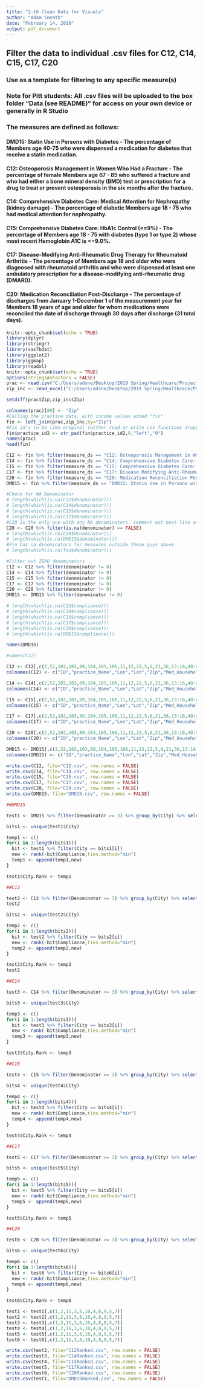 ---
title: "2-16 Clean Data for Visuals"
author: "Adam Sneath"
date: "February 14, 2019"
output: pdf_document
---

## Filter the data to individual .csv files for C12, C14, C15, C17, C20
### Use as a template for filtering to any specific measure(s)
### Note for Pitt students: All .csv files will be uploaded to the box folder "Data (see README)" for access on your own device or generally in R Studio 

### The measures are defined as follows: 

#### DMD15: Statin Use in Persons with Diabetes - The percentage of Members age 40-75 who were dispensed a medication for diabetes that receive a statin medication. 

#### C12: Osteoporosis Management in Women Who Had a Fracture - The percentage of female Members age 67 - 85 who suffered a fracture and who had either a bone mineral density (BMD) test or prescription for a drug to treat or prevent osteoporosis in the six months after the fracture. 

#### C14: Comprehensive Diabetes Care: Medical Attention for Nephropathy (kidney damage) - The percentage of diabetic Members age 18 - 75 who had medical attention for nephropathy.

#### C15: Comprehensive Diabetes Care: HbA1c Control (<=9%) - The percentage of Members age 18 - 75 with diabetes (type 1 or type 2) whose most recent Hemoglobin A1C is <=9.0%. 

#### C17: Disease-Modifying Anti-Rheumatic Drug Therapy for Rheumatoid Arthritis - The percentage of Members age 18 and older who were diagnosed with rheumatoid arthritis and who were dispensed at least one ambulatory prescription for a disease-modifying anti-rheumatic drug (DMARD). 

#### C20: Medication Reconciliation Post-Discharge - The percentage of discharges from January 1-December 1 of the measurement year for Members 18 years of age and older for whom medications were reconciled the date of discharge through 30 days after discharge (31 total days). 

```{r setup, include=FALSE}
knitr::opts_chunk$set(echo = TRUE)
library(dplyr)
library(stringr)
library(sas7bdat)
library(ggplot2)
library(ggmap)
library(readxl)
knitr::opts_chunk$set(echo = TRUE)
options(stringsAsFactors = FALSE)
prac <- read.csv("C:/Users/adsne/Desktop/2019 Spring/Healthcare/Project/18-Feb-19_practice_geocoded.csv")
zip_inc <- read_excel("C:/Users/adsne/Desktop/2019 Spring/Healthcare/Project/2006-2010_US_income_by_zip_UMICH.xlsx")
```

```{r Find Missing Zips}
setdiff(prac$Zip,zip_inc$Zip)
```

```{r Join Household Income Data to practice Data by Zipcode}
colnames(prac)[89] <- "Zip"
#Calling the practice data, with income values added "fin"
fin <- left_join(prac,zip_inc,by="Zip")
#Fix id's to be like original (either read or write csv functions dropped the leading 0s somewhere)
fin$practice_id2 <- str_pad(fin$practice_id2,9,"left","0")
names(prac)
head(fin)
```

```{r Filter Data to Underperforming Measures and Ditch ZERO or NA Denominators}

C12 <- fin %>% filter(measure_ds == "C12: Osteoporosis Management in Women who had a Fracture")
C14 <- fin %>% filter(measure_ds == "C14: Comprehensive Diabetes Care: Medical Attention for Nephropathy")
C15 <- fin %>% filter(measure_ds == "C15: Comprehensive Diabetes Care: HbA1c Control (<=9%)")
C17 <- fin %>% filter(measure_ds == "C17: Disease Modifying Anti-Rheumatic Drug Therapy for Rheumatoid Arthritis")
C20 <- fin %>% filter(measure_ds == "C20: Medication Reconciliation Post-Discharge")
DMD15 <- fin %>% filter(measure_ds == "DMD15: Statin Use in Persons with Diabetes")

#Check for NA Denominator
# length(which(is.na(C12$denominator)))
# length(which(is.na(C14$denominator)))
# length(which(is.na(C15$denominator)))
# length(which(is.na(C17$denominator)))
#C20 is the only one with any NA denominators, comment out next line and rerun to see
C20 <- C20 %>% filter(is.na(denominator) == FALSE)
# length(which(is.na(C20$denominator)))
# length(which(is.na(DMD15$denominator)))
#Fin has na denominators for measures outside these guys above
# length(which(is.na(fin$denominator)))

#Filter out ZERO denominators
C12 <- C12 %>% filter(denominator != 0)
C14 <- C14 %>% filter(denominator != 0) 
C15 <- C15 %>% filter(denominator != 0) 
C17 <- C17 %>% filter(denominator != 0)
C20 <- C20 %>% filter(denominator != 0)
DMD15 <- DMD15 %>% filter(denominator != 0)

# length(which(is.na(C12$compliance)))
# length(which(is.na(C14$compliance)))
# length(which(is.na(C15$compliance)))
# length(which(is.na(C17$compliance)))
# length(which(is.na(C20$compliance)))
# length(which(is.na(DMD15$compliance)))

names(DMD15)

```

```{r Trim All To Relevant Columns and Rename}

#names(C12)

C12 <- C12[,c(2,52,102,103,89,104,105,106,11,12,22,5,6,21,36,13:16,40:43,47,48,85:88,64,65,67,74,75,78,101,3)]
colnames(C12) <- c("ID","practice_Name","Lon","Lat","Zip","Med_Household","Mean_Household","Pop_of_Zip","Measure","Weight","Compliance","Denominator","Numerator","Star_Rating","Aggregate_Stars","Cut2","Cut3","Cut4","Cut5","Needed2","Needed3","Needed4","Needed5","Needed_Next","Gap_Worth","Address","Address_2","City","State","Program","Entity","Health_System","FreedomBlue","SecurityBlue","WV_FreedomBlue","Stars_Par","practice_Mbr_Count")

C14 <- C14[,c(2,52,102,103,89,104,105,106,11,12,22,5,6,21,36,13:16,40:43,47,48,85:88,64,65,67,74,75,78,101,3)]
colnames(C14) <- c("ID","practice_Name","Lon","Lat","Zip","Med_Household","Mean_Household","Pop_of_Zip","Measure","Weight","Compliance","Denominator","Numerator","Star_Rating","Aggregate_Stars","Cut2","Cut3","Cut4","Cut5","Needed2","Needed3","Needed4","Needed5","Needed_Next","Gap_Worth","Address","Address_2","City","State","Program","Entity","Health_System","FreedomBlue","SecurityBlue","WV_FreedomBlue","Stars_Par","practice_Mbr_Count")

C15 <- C15[,c(2,52,102,103,89,104,105,106,11,12,22,5,6,21,36,13:16,40:43,47,48,85:88,64,65,67,74,75,78,101,3)]
colnames(C15) <- c("ID","practice_Name","Lon","Lat","Zip","Med_Household","Mean_Household","Pop_of_Zip","Measure","Weight","Compliance","Denominator","Numerator","Star_Rating","Aggregate_Stars","Cut2","Cut3","Cut4","Cut5","Needed2","Needed3","Needed4","Needed5","Needed_Next","Gap_Worth","Address","Address_2","City","State","Program","Entity","Health_System","FreedomBlue","SecurityBlue","WV_FreedomBlue","Stars_Par","practice_Mbr_Count")

C17 <- C17[,c(2,52,102,103,89,104,105,106,11,12,22,5,6,21,36,13:16,40:43,47,48,85:88,64,65,67,74,75,78,101,3)]
colnames(C17) <- c("ID","practice_Name","Lon","Lat","Zip","Med_Household","Mean_Household","Pop_of_Zip","Measure","Weight","Compliance","Denominator","Numerator","Star_Rating","Aggregate_Stars","Cut2","Cut3","Cut4","Cut5","Needed2","Needed3","Needed4","Needed5","Needed_Next","Gap_Worth","Address","Address_2","City","State","Program","Entity","Health_System","FreedomBlue","SecurityBlue","WV_FreedomBlue","Stars_Par","practice_Mbr_Count")

C20 <- C20[,c(2,52,102,103,89,104,105,106,11,12,22,5,6,21,36,13:16,40:43,47,48,85:88,64,65,67,74,75,78,101,3)]
colnames(C20) <- c("ID","practice_Name","Lon","Lat","Zip","Med_Household","Mean_Household","Pop_of_Zip","Measure","Weight","Compliance","Denominator","Numerator","Star_Rating","Aggregate_Stars","Cut2","Cut3","Cut4","Cut5","Needed2","Needed3","Needed4","Needed5","Needed_Next","Gap_Worth","Address","Address_2","City","State","Program","Entity","Health_System","FreedomBlue","SecurityBlue","WV_FreedomBlue","Stars_Par","practice_Mbr_Count")

DMD15 <- DMD15[,c(2,52,102,103,89,104,105,106,11,12,22,5,6,21,36,13:16,40:43,47,48,85:88,64,65,67,74,75,78,101,3)]
colnames(DMD15) <- c("ID","practice_Name","Lon","Lat","Zip","Med_Household","Mean_Household","Pop_of_Zip","Measure","Weight","Compliance","Denominator","Numerator","Star_Rating","Aggregate_Stars","Cut2","Cut3","Cut4","Cut5","Needed2","Needed3","Needed4","Needed5","Needed_Next","Gap_Worth","Address","Address_2","City","State","Program","Entity","Health_System","FreedomBlue","SecurityBlue","WV_FreedomBlue","Stars_Par","practice_Mbr_Count")
```

```{r}
write.csv(C12, file="C12.csv", row.names = FALSE)
write.csv(C14, file="C14.csv", row.names = FALSE)
write.csv(C15, file="C15.csv", row.names = FALSE)
write.csv(C17, file="C17.csv", row.names = FALSE)
write.csv(C20, file="C20.csv", row.names = FALSE)
write.csv(DMD15, file="DMD15.csv", row.names = FALSE)
```

```{r Rank Measure-Specific Compliance By City -- yeah}
##DMD15

test1 <- DMD15 %>% filter(Denominator >= 3) %>% group_by(City) %>% select(Practice_Name = practice_Name,Compliance,Denominator,Med_Household,Star_Rating,Address,Needed4,Needed5,Numerator) %>% arrange(City)

bits1 <- unique(test1$City)

temp1 <- c()
for(i in 1:length(bits1)){
  bit <- test1 %>% filter(City == bits1[i])
  new <- rank(-bit$Compliance,ties.method="min")
  temp1 <- append(temp1,new)
}

test1$City.Rank <- temp1 

##C12

test2 <- C12 %>% filter(Denominator >= 3) %>% group_by(City) %>% select(Practice_Name = practice_Name,Compliance,Denominator,Med_Household,Star_Rating,Address,Needed4,Needed5,Numerator) %>% arrange(City)
test2

bits2 <- unique(test2$City)

temp2 <- c()
for(i in 1:length(bits2)){
  bit <- test2 %>% filter(City == bits2[i])
  new <- rank(-bit$Compliance,ties.method="min")
  temp2 <- append(temp2,new)
}

test2$City.Rank <- temp2
test2

##C14

test3 <- C14 %>% filter(Denominator >= 3) %>% group_by(City) %>% select(Practice_Name = practice_Name,Compliance,Denominator,Med_Household,Star_Rating,Address,Needed4,Needed5,Numerator) %>% arrange(City)

bits3 <- unique(test3$City)

temp3 <- c()
for(i in 1:length(bits3)){
  bit <- test3 %>% filter(City == bits3[i])
  new <- rank(-bit$Compliance,ties.method="min")
  temp3 <- append(temp3,new)
}

test3$City.Rank <- temp3

##C15

test4 <- C15 %>% filter(Denominator >= 3) %>% group_by(City) %>% select(Practice_Name = practice_Name,Compliance,Denominator,Med_Household,Star_Rating,Address,Needed4,Needed5,Numerator) %>% arrange(City)

bits4 <- unique(test4$City)

temp4 <- c()
for(i in 1:length(bits4)){
  bit <- test4 %>% filter(City == bits4[i])
  new <- rank(-bit$Compliance,ties.method="min")
  temp4 <- append(temp4,new)
}

test4$City.Rank <- temp4

##C17

test5 <- C17 %>% filter(Denominator >= 3) %>% group_by(City) %>% select(Practice_Name = practice_Name,Compliance,Denominator,Med_Household,Star_Rating,Address,Needed4,Needed5,Numerator) %>% arrange(City)

bits5 <- unique(test5$City)

temp5 <- c()
for(i in 1:length(bits5)){
  bit <- test5 %>% filter(City == bits5[i])
  new <- rank(-bit$Compliance,ties.method="min")
  temp5 <- append(temp5,new)
}

test5$City.Rank <- temp5

##C20

test6 <- C20 %>% filter(Denominator >= 3) %>% group_by(City) %>% select(Practice_Name = practice_Name,Compliance,Denominator,Med_Household,Star_Rating,Address,Needed4,Needed5,Numerator) %>% arrange(City)

bits6 <- unique(test6$City)

temp6 <- c()
for(i in 1:length(bits6)){
  bit <- test6 %>% filter(City == bits6[i])
  new <- rank(-bit$Compliance,ties.method="min")
  temp6 <- append(temp6,new)
}

test6$City.Rank <- temp6
```

```{r Reorder Columns}

test1 <- test1[,c(1,2,11,3,6,10,4,8,9,5,7)]
test2 <- test2[,c(1,2,11,3,6,10,4,8,9,5,7)]
test3 <- test3[,c(1,2,11,3,6,10,4,8,9,5,7)]
test4 <- test4[,c(1,2,11,3,6,10,4,8,9,5,7)]
test5 <- test5[,c(1,2,11,3,6,10,4,8,9,5,7)]
test6 <- test6[,c(1,2,11,3,6,10,4,8,9,5,7)]

```

```{r Export to .csv}
write.csv(test2, file="C12Ranked.csv", row.names = FALSE)
write.csv(test3, file="C14Ranked.csv", row.names = FALSE)
write.csv(test4, file="C15Ranked.csv", row.names = FALSE)
write.csv(test5, file="C17Ranked.csv", row.names = FALSE)
write.csv(test6, file="C20Ranked.csv", row.names = FALSE)
write.csv(test1, file="DMD15Ranked.csv", row.names = FALSE)
```